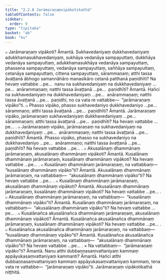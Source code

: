 ```yaml
---
title: "2.2.8 Jarāmaraṇaṃvipākotikathā"
tableOfContents: false
sidebar:
  order: 9
type: "tipitaka"
basket: "ab"
book: "kv"
---
```



<DynamicBreadcrumb />

<Division number="495" book="kv" bookNo="32" page="264">

<Paragraph number="1689" book="kv">
๐ Jarāmaraṇaṃ vipākoti? Āmantā. Sukhavedaniyaṃ dukkhavedaniyaṃ adukkhamasukhavedaniyaṃ, sukhāya vedanāya sampayuttaṃ, dukkhāya vedanāya sampayuttaṃ, adukkhamasukhāya vedanāya sampayuttaṃ, phassena sampayuttaṃ, vedanāya sampayuttaṃ, saññāya sampayuttaṃ, cetanāya sampayuttaṃ, cittena sampayuttaṃ, sārammaṇaṃ; atthi tassa āvaṭṭanā ābhogo samannāhāro manasikāro cetanā patthanā paṇidhīti? Na hevaṃ vattabbe …pe…  nanu na sukhavedaniyaṃ na dukkhavedaniyaṃ …pe…  anārammaṇaṃ; natthi tassa āvaṭṭanā …pe…  paṇidhīti? Āmantā. Hañci na sukhavedaniyaṃ na dukkhavedaniyaṃ …pe…  anārammaṇaṃ; natthi tassa āvaṭṭanā …pe…  paṇidhi, no ca vata re vattabbe—  “jarāmaraṇaṃ vipāko”ti.
</Paragraph>

<Paragraph number="1690" book="kv">
๐ Phasso vipāko, phasso sukhavedaniyo dukkhavedaniyo …pe…  sārammaṇo; atthi tassa āvaṭṭanā …pe…  paṇidhīti? Āmantā. Jarāmaraṇaṃ vipāko, jarāmaraṇaṃ sukhavedaniyaṃ dukkhavedaniyaṃ …pe…  sārammaṇaṃ; atthi tassa āvaṭṭanā …pe…  paṇidhīti? Na hevaṃ vattabbe …pe… .
</Paragraph>

<Paragraph number="1691" book="kv">
๐ Jarāmaraṇaṃ vipāko, jarāmaraṇaṃ na sukhavedaniyaṃ na dukkhavedaniyaṃ …pe…  anārammaṇaṃ; natthi tassa āvaṭṭanā …pe…  paṇidhīti? Āmantā. Phasso vipāko, phasso na sukhavedaniyo na dukkhavedaniyo …pe…  anārammaṇo; natthi tassa āvaṭṭanā …pe…  paṇidhīti? Na hevaṃ vattabbe …pe… .
</Paragraph>

</Division>
<Division number="496" book="kv" bookNo="32" page="265">

<Paragraph number="1692" book="kv">
๐ Akusalānaṃ dhammānaṃ jarāmaraṇaṃ, akusalānaṃ dhammānaṃ vipākoti? Āmantā. Kusalānaṃ dhammānaṃ jarāmaraṇaṃ, kusalānaṃ dhammānaṃ vipākoti? Na hevaṃ vattabbe …pe… .
</Paragraph>

<Paragraph number="1693" book="kv">
๐ Kusalānaṃ dhammānaṃ jarāmaraṇaṃ, na vattabbaṃ—  “kusalānaṃ dhammānaṃ vipāko”ti? Āmantā. Akusalānaṃ dhammānaṃ jarāmaraṇaṃ, na vattabbaṃ—  “akusalānaṃ dhammānaṃ vipāko”ti? Na hevaṃ vattabbe …pe… .
</Paragraph>

<Paragraph number="1694" book="kv">
๐ Kusalānaṃ dhammānaṃ jarāmaraṇaṃ, akusalānaṃ dhammānaṃ vipākoti? Āmantā. Akusalānaṃ dhammānaṃ jarāmaraṇaṃ, kusalānaṃ dhammānaṃ vipākoti? Na hevaṃ vattabbe …pe… .
</Paragraph>

<Paragraph number="1695" book="kv">
๐ Akusalānaṃ dhammānaṃ jarāmaraṇaṃ, na vattabbaṃ—  “kusalānaṃ dhammānaṃ vipāko”ti? Āmantā. Kusalānaṃ dhammānaṃ jarāmaraṇaṃ, na vattabbaṃ—  “akusalānaṃ dhammānaṃ vipāko”ti? Na hevaṃ vattabbe …pe… .
</Paragraph>

<Paragraph number="1696" book="kv">
๐ Kusalānañca akusalānañca dhammānaṃ jarāmaraṇaṃ, akusalānaṃ dhammānaṃ vipākoti? Āmantā. Kusalānañca akusalānañca dhammānaṃ jarāmaraṇaṃ, kusalānaṃ dhammānaṃ vipākoti? Na hevaṃ vattabbe …pe… .
</Paragraph>

<Paragraph number="1697" book="kv">
๐ Kusalānañca akusalānañca dhammānaṃ jarāmaraṇaṃ, na vattabbaṃ—  “kusalānaṃ dhammānaṃ vipāko”ti? Āmantā. Kusalānañca akusalānañca dhammānaṃ jarāmaraṇaṃ, na vattabbaṃ—  “akusalānaṃ dhammānaṃ vipāko”ti? Na hevaṃ vattabbe …pe… .
</Paragraph>

</Division>
<Division number="497" book="kv" bookNo="32" page="265">

<Paragraph number="1698" book="kv">
× Na vattabbaṃ—  “jarāmaraṇaṃ vipāko”ti? Āmantā. Nanu atthi dubbaṇṇasaṃvattaniyaṃ kammaṃ appāyukasaṃvattaniyaṃ kammanti? Āmantā. Hañci atthi dubbaṇṇasaṃvattaniyaṃ kammaṃ appāyukasaṃvattaniyaṃ kammaṃ, tena vata re vattabbe—  “jarāmaraṇaṃ vipāko”ti.

</Paragraph>
</Division>

<Paragraph number="1699" type="center" book="kv">
Jarāmaraṇaṃ vipākotikathā niṭṭhitā.
</Paragraph>
